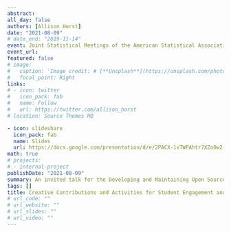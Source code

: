 ```yaml
---
abstract:  
all_day: false
authors: [Allison Horst]
date: "2021-08-09"
# date_end: "2019-11-14"
event: Joint Statistical Meetings of the American Statistical Association
event_url: 
featured: false
# image: 
#   caption: 'Image credit: # [**Unsplash**](https://unsplash.com/photos/bzdhc5b3Bxs)'
#   focal_point: Right
links:
# - icon: twitter
#   icon_pack: fab
#   name: Follow
#   url: https://twitter.com/allison_horst
# location: Source Themes HQ

- icon: slideshare
  icon_pack: fab
  name: Slides
  url: https://docs.google.com/presentation/d/e/2PACX-1vTWPAhtr7XZo0w2-QuyXpRcBTAS9VDJDseS-7j0LVidVvbL5hQ5lBjWrKUm7_ZIpr-bLo4sP_Im03P0/pub?start=false&loop=false&delayms=3000
math: true
# projects:
# - internal-project
publishDate: "2021-08-09"
summary: An invited talk for the Developing and Maintaining Open Source Resources for Statistics and Data Science Education Session, JSM 2021. 
tags: []
title: Creative Contributions and Activities for Student Engagement and Learning in Data Science Education
# url_code: ""
# url_website: ""
# url_slides: ""
# url_video: ""
---
```

